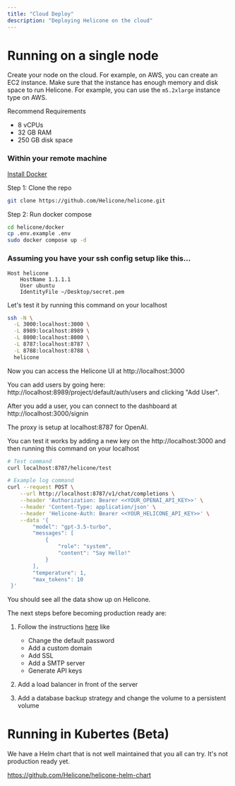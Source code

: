 ```yaml
---
title: "Cloud Deploy"
description: "Deploying Helicone on the cloud"
---
```


# Running on a single node

Create your node on the cloud. For example, on AWS, you can create an EC2 instance.
Make sure that the instance has enough memory and disk space to run Helicone.
For example, you can use the `m5.2xlarge` instance type on AWS.

Recommend Requirements

- 8 vCPUs
- 32 GB RAM
- 250 GB disk space

### Within your remote machine

[Install Docker](https://docs.docker.com/engine/install/)

Step 1: Clone the repo

```bash
git clone https://github.com/Helicone/helicone.git
```

Step 2: Run docker compose

```bash
cd helicone/docker
cp .env.example .env
sudo docker compose up -d
```

### Assuming you have your ssh config setup like this...

```
Host helicone
    HostName 1.1.1.1
    User ubuntu
    IdentityFile ~/Desktop/secret.pem
```

Let's test it by running this command on your localhost

```bash
ssh -N \
  -L 3000:localhost:3000 \
  -L 8989:localhost:8989 \
  -L 8000:localhost:8000 \
  -L 8787:localhost:8787 \
  -L 8788:localhost:8788 \
  helicone
```

Now you can access the Helicone UI at http://localhost:3000

You can add users by going here: http://localhost:8989/project/default/auth/users
and clicking "Add User".

After you add a user, you can connect to the dashboard at http://localhost:3000/signin

The proxy is setup at localhost:8787 for OpenAI.

You can test it works by adding a new key on the http://localhost:3000 and then running this command on your localhost

```bash
# Test command
curl localhost:8787/helicone/test

# Example log command
curl --request POST \
    --url http://localhost:8787/v1/chat/completions \
    --header 'Authorization: Bearer <<YOUR_OPENAI_API_KEY>>' \
    --header 'Content-Type: application/json' \
    --header 'Helicone-Auth: Bearer <<YOUR_HELICONE_API_KEY>>' \
    --data '{
        "model": "gpt-3.5-turbo",
        "messages": [
            {
                "role": "system",
                "content": "Say Hello!"
            }
        ],
        "temperature": 1,
        "max_tokens": 10
 }'
```

You should see all the data show up on Helicone.

The next steps before becoming production ready are:

1. Follow the instructions [here](https://supabase.com/docs/guides/self-hosting/docker#securing-the-dashboard) like

   - Change the default password
   - Add a custom domain
   - Add SSL
   - Add a SMTP server
   - Generate API keys

2. Add a load balancer in front of the server
3. Add a database backup strategy and change the volume to a persistent volume

# Running in Kubertes (Beta)

We have a Helm chart that is not well maintained that you all can try. It's not production ready yet.

https://github.com/Helicone/helicone-helm-chart
